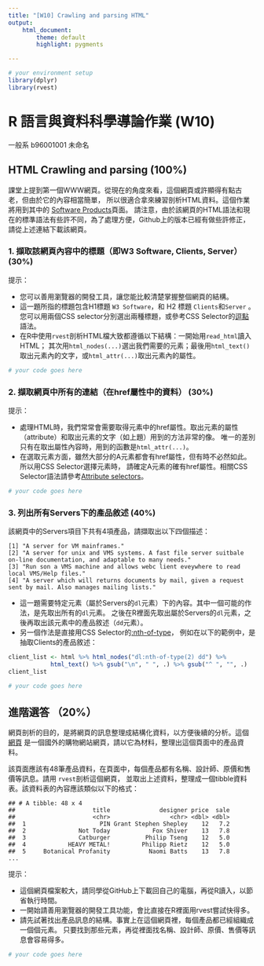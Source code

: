 ```yaml
---
title: "[W10] Crawling and parsing HTML"
output: 
    html_document:
        theme: default
        highlight: pygments

---
```


```r
# your environment setup
library(dplyr)
library(rvest)
```

R 語言與資料科學導論作業 (W10)
=============================

一般系 b96001001 未命名

## HTML Crawling and parsing (100%)

課堂上提到第一個WWW網頁。從現在的角度來看，這個網頁或許顯得有點古老，但由於它的內容相當簡單，
所以很適合拿來練習剖析HTML資料。這個作業將用到其中的
[Software Products](https://raw.githubusercontent.com/RLadsNTU/RLadsLab/master/W10_CrawlAway/data/www_software_product.html)頁面。
請注意，由於該網頁的HTML語法和現在的標準語法有些許不同，為了處理方便，Github上的版本已經有做些許修正，請從上述連結下載該網頁。

### 1. 擷取該網頁內容中的標題（即W3 Software, Clients, Server） (30%)

提示：

* 您可以善用瀏覽器的開發工具，讓您能比較清楚掌握整個網頁的結構。
* 這一題所指的標題包含H1標題 `W3 Software`，和 H2 標題 `Clients`和`Server` 。
您可以用兩個CSS selector分別選出兩種標題，或參考CSS Selector的[逗點](https://www.w3schools.com/cssref/sel_element_comma.asp)語法。
* 在R中使用`rvest`剖析HTML檔大致都遵循以下結構：一開始用`read_html`讀入HTML；
其次用`html_nodes(...)`選出我們需要的元素；最後用`html_text()`取出元素內的文字，或`html_attr(...)`取出元素內的屬性。

```r
# your code goes here
```

### 2. 擷取網頁中所有的連結（在href屬性中的資料） (30%)

提示：

* 處理HTML時，我們常常會需要取得元素中的href屬性。取出元素的屬性（attribute）和取出元素的文字（如上題）用到的方法非常的像。
唯一的差別只有在取出屬性內容時，用到的函數是`html_attr(...)`。
* 在選取元素方面，雖然大部分的A元素都會有href屬性，但有時不必然如此。所以用CSS Selector選擇元素時，
請確定A元素的確有href屬性。相關CSS Selector語法請參考[Attribute selectors](https://developer.mozilla.org/en-US/docs/Web/CSS/Attribute_selectors)。

```r
# your code goes here
```

### 3. 列出所有Servers下的產品敘述 (40%)

該網頁中的Servers項目下共有4項產品，請擷取出以下四個描述：
```
[1] "A server for VM mainframes."                                                                                       
[2] "A server for unix and VMS systems. A fast file server suitbale on-line documentation, and adaptable to many needs."
[3] "Run son a VMS machine and allows webc lient eveywhere to read local VMS/Help files."                               
[4] "A server which will returns documents by mail, given a request sent by mail. Also manages mailing lists." 
```

* 這一題需要特定元素（屬於Servers的`dl`元素）下的內容。其中一個可能的作法，是先取出所有的`dl`元素。
之後在R裡面先取出屬於Servers的`dl`元素，之後再取出該元素中的產品敘述（`dd`元素）。
* 另一個作法是直接用CSS Selector的[:nth-of-type](https://developer.mozilla.org/en-US/docs/Web/CSS/:nth-of-type)，
例如在以下的範例中，是抽取Clients的產品敘述：
```r
client_list <- html %>% html_nodes("dl:nth-of-type(2) dd") %>% 
            html_text() %>% gsub("\n", " ", .) %>% gsub("^ ", "", .)
client_list
```

```r
# your code goes here
```

## 進階選答 （20%）

網頁剖析的目的，是將網頁的訊息整理成結構化資料，以方便後續的分析。這個
[網頁](https://raw.githubusercontent.com/RLadsNTU/RLadsLab/master/W10_CrawlAway/data/threadless_access_20171114.html)
是一個國外的購物網站網頁，請以它為材料，整理出這個頁面中的產品資料。

該頁面應該有48筆產品資料，在頁面中，每個產品都有名稱、設計師、原價和售價等訊息。請用 `rvest`剖析這個網頁，
並取出上述資料，整理成一個tibble資料表。該資料表的內容應該類似以下的格式：

```
## # A tibble: 48 x 4
##                      title              designer price  sale
##                      <chr>                 <chr> <dbl> <dbl>
##  1                     PIN Grant Stephen Shepley    12   7.2
##  2               Not Today            Fox Shiver    13   7.8
##  3               Catburger          Philip Tseng    12   5.0
##  4            HEAVY METAL!         Philipp Rietz    12   5.0
##  5     Botanical Profanity           Naomi Batts    13   7.8
...
```

提示：

* 這個網頁檔案較大，請同學從GitHub上下載回自己的電腦，再從R讀入，以節省執行時間。
* 一開始請善用瀏覽器的開發工具功能，會比直接在R裡面用rvest嘗試快得多。
* 請先試著找出產品訊息的結構。事實上在這個網頁裡，每個產品都已經組織成一個個元素。
只要找到那些元素，再從裡面找名稱、設計師、原價、售價等訊息會容易得多。

```r
# your code goes here
```
